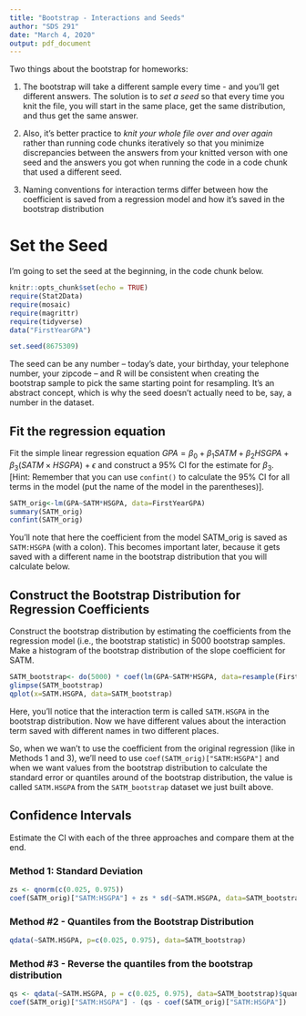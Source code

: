 ```yaml
---
title: "Bootstrap - Interactions and Seeds"
author: "SDS 291"
date: "March 4, 2020"
output: pdf_document
---
```


Two things about the bootstrap for homeworks:

1. The bootstrap will take a different sample every time - and you'll get different answers.  The solution is to _set a seed_ so that every time you knit the file, you will start in the same place, get the same distribution, and thus get the same answer.  

2. Also, it's better practice to _knit your whole file over and over again_ rather than running code chunks iteratively so that you minimize discrepancies between the answers from your knitted verson with one seed and the answers you got when running the code in a code chunk that used a different seed.

3. Naming conventions for interaction terms differ between how the coefficient is saved from a regression model and how it's saved in the bootstrap distribution

# Set the Seed
I'm going to set the seed at the beginning, in the code chunk below.

```r
knitr::opts_chunk$set(echo = TRUE)
require(Stat2Data)
require(mosaic)
require(magrittr)
require(tidyverse)
data("FirstYearGPA")

set.seed(8675309)
```


The seed can be any number -- today's date, your birthday, your telephone number, your zipcode -- and R will be consistent when creating the bootstrap sample to pick the same starting point for resampling. It's an abstract concept, which is why the seed doesn't actually need to be, say, a number in the dataset.

## Fit the regression equation
Fit the simple linear regression equation $GPA=\beta_0+\beta_1 SATM + \beta_2 HSGPA+ \beta_3 (SATM \times HSGPA) + \epsilon$ and construct a 95% CI for the estimate for $\beta_3$. [Hint: Remember that you can use `confint()` to calculate the 95% CI for all terms in the model (put the name of the model in the parentheses)].


```r
SATM_orig<-lm(GPA~SATM*HSGPA, data=FirstYearGPA)
summary(SATM_orig)
confint(SATM_orig)
```

You'll note that here the coefficient from the model SATM_orig is saved as `SATM:HSGPA` (with a colon).  This becomes important later, because it gets saved with a different name in the bootstrap distribution that you will calculate below.

## Construct the Bootstrap Distribution for Regression Coefficients

Construct the bootstrap distribution by estimating the coefficients from the regression model (i.e., the bootstrap statistic) in 5000 bootstrap samples. Make a histogram of the bootstrap distribution of the slope coefficient for SATM.
```r
SATM_bootstrap<- do(5000) * coef(lm(GPA~SATM*HSGPA, data=resample(FirstYearGPA)))
glimpse(SATM_bootstrap)
qplot(x=SATM.HSGPA, data=SATM_bootstrap)
```

Here, you'll notice that the interaction term is called `SATM.HSGPA` in the bootstrap distribution.  Now we have different values about the interaction term saved with different names in two different places. 

So, when we wan't to use the coefficient from the original regression (like in Methods 1 and 3), we'll need to use `coef(SATM_orig)["SATM:HSGPA"]` and when we want values from the bootstrap distribution to calculate the standard error or quantiles around of the bootstrap distribution, the value is called `SATM.HSGPA` from the `SATM_bootstrap` dataset we just built above.

## Confidence Intervals
Estimate the CI with each of the three approaches and compare them at the end.


### Method 1: Standard Deviation 
```r
zs <- qnorm(c(0.025, 0.975))
coef(SATM_orig)["SATM:HSGPA"] + zs * sd(~SATM.HSGPA, data=SATM_bootstrap)
```


### Method #2 - Quantiles from the Bootstrap Distribution

```r
qdata(~SATM.HSGPA, p=c(0.025, 0.975), data=SATM_bootstrap)
```


### Method #3 - Reverse the quantiles from the bootstrap distribution

```r
qs <- qdata(~SATM.HSGPA, p = c(0.025, 0.975), data=SATM_bootstrap)$quantile
coef(SATM_orig)["SATM:HSGPA"] - (qs - coef(SATM_orig)["SATM:HSGPA"])
```



